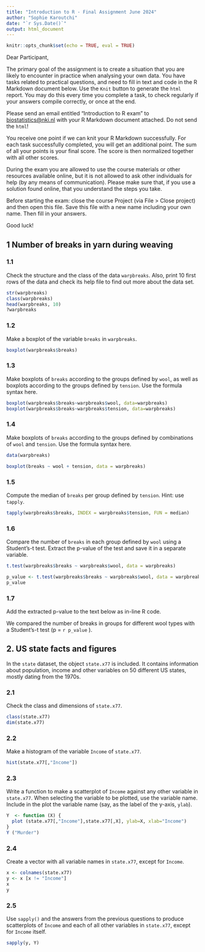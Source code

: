```yaml
---
title: "Introduction to R - Final Assignment June 2024"
author: "Sophie Karoutchi"
date: "`r Sys.Date()`"
output: html_document
---
```


```r
knitr::opts_chunk$set(echo = TRUE, eval = TRUE)
```


Dear Participant,

The primary goal of the assignment is to create a situation that you are likely to encounter in practice when analysing your own data. You have tasks related to practical questions, and need to fill in text and code in the R Markdown document below.  Use the `Knit` button to generate the `html` report. You may do this every time you complete a task, to check regularly if your answers compile correctly, or once at the end. 

Please send an email entitled "Introduction to R exam" to [biostatistics@nki.nl](mailto:biostatistics@nki.nl) with your R Markdown document attached. Do not send the `html`! 

You receive one point if we can knit your R Markdown successfully. For each task successfully completed, you will get an additional point. The sum of all your points is your final score. The score is then normalized together with all other scores.

During the exam you are allowed to use the course materials or other resources available online, but it is not allowed to ask other individuals for help (by any means of communication). Please make sure that, if you use a solution found online, that you understand the steps you take. 

Before starting the exam: close the course Project (via File > Close project) and then open this file. Save this file with a new name including your own name. Then fill in your answers.

Good luck!




## 1  Number of breaks in yarn during weaving

### 1.1

Check the structure and the class of the data `warpbreaks`. Also, print  10 first rows of the data and check its help file to find out more about the data set.

```r
str(warpbreaks)
class(warpbreaks)
head(warpbreaks, 10)
?warpbreaks
```

### 1.2

Make a boxplot of the variable `breaks` in `warpbreaks`.


```r
boxplot(warpbreaks$breaks)
```

### 1.3

Make boxplots of `breaks` according to the groups defined by `wool`, as well as boxplots according to the groups defined by `tension`. Use the formula syntax here.

```r
boxplot(warpbreaks$breaks~warpbreaks$wool, data=warpbreaks)
boxplot(warpbreaks$breaks~warpbreaks$tension, data=warpbreaks)

```

### 1.4

Make boxplots of `breaks` according to the groups defined by combinations of `wool` and `tension`. Use the formula syntax here.

```r
data(warpbreaks)

boxplot(breaks ~ wool + tension, data = warpbreaks)
```

### 1.5

Compute the median of `breaks` per group defined by `tension`. Hint: use `tapply`.

```r
tapply(warpbreaks$breaks, INDEX = warpbreaks$tension, FUN = median)
```

### 1.6

Compare the number of `breaks` in each group defined by `wool` using a Student's-t test. Extract  the p-value of the test and save it in a separate variable.

```r
t.test(warpbreaks$breaks ~ warpbreaks$wool, data = warpbreaks)

p_value <- t.test(warpbreaks$breaks ~ warpbreaks$wool, data = warpbreaks)$p.value
p_value

```

### 1.7

Add the extracted p-value to the text below as in-line R code.

We compared the number of breaks in groups for different wool types with a Student's-t test (p = `r p_value` ).


## 2. US state facts and figures

In the `state` dataset, the object `state.x77` is included. It contains information about population, income and other variables on 50 different US states, mostly dating from the 1970s.

### 2.1 

Check the class and dimensions of `state.x77`.

```r
class(state.x77)
dim(state.x77)
```

### 2.2

Make a histogram of the variable `Income` of `state.x77`.
 
```r
hist(state.x77[,"Income"])

```

### 2.3

Write a function to make a scatterplot of `Income` against any other variable in `state.x77`. When selecting the variable to be plotted, use the variable name. Include in the plot the variable name (say, as the label of the y-axis, `ylab`).

```r
Y  <- function (X) {
  plot (state.x77[,"Income"],state.x77[,X], ylab=X, xlab="Income")
}
Y ("Murder")

```

### 2.4

Create a vector with all variable names in `state.x77`, except for `Income`.

```r
x <- colnames(state.x77)
y <- x [x != "Income"]
x
y
```

### 2.5

Use `sapply()` and the answers from the previous questions to produce scatterplots of `Income` and each of all other variables in `state.x77`, except for `Income` itself. 

```r
sapply(y, Y)
```







